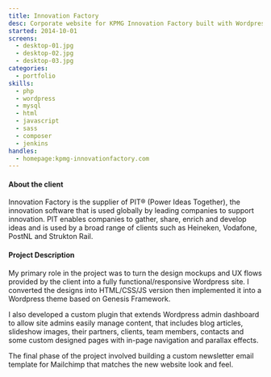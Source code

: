```yaml
---
title: Innovation Factory
desc: Corporate website for KPMG Innovation Factory built with Wordpress CMS.
started: 2014-10-01
screens:
  - desktop-01.jpg
  - desktop-02.jpg
  - desktop-03.jpg
categories:
  - portfolio
skills:
  - php
  - wordpress
  - mysql
  - html
  - javascript
  - sass
  - composer
  - jenkins
handles:
  - homepage:kpmg-innovationfactory.com
---
```

#### About the client

Innovation Factory is the supplier of PIT® (Power Ideas Together), the innovation software that is used globally by leading companies to
support innovation. PIT enables companies to gather, share, enrich and develop ideas and is used
by a broad range of clients such as Heineken, Vodafone, PostNL and Strukton Rail.

#### Project Description

My primary role in the project was to turn the design mockups and UX flows provided by the client into a fully functional/responsive Wordpress site.
I converted the designs into HTML/CSS/JS version then implemented it into a Wordpress theme based on Genesis Framework.

I also developed a custom plugin that extends Wordpress admin dashboard to allow site admins easily manage content, that includes
blog articles, slideshow images, their partners, clients, team members, contacts and some custom designed pages with in-page navigation
and parallax effects.

The final phase of the project involved building a custom newsletter email template for Mailchimp that matches the new website look and feel.
